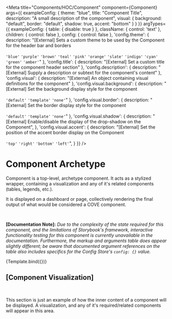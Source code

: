 

<Meta
  title="Components/HOC/Component"
  component={Component}
  args={{
    exampleConfig: {
      theme: "blue",
      title: "Component Title",
      description: "A small description of the component",
      visual: {
        background: "default",
        border: "default",
        shadow: true,
        accent: "bottom"
      }
    }
  }}
  argTypes={{
    exampleConfig: {
      table: {
        disable: true
      }
    },
    className: {
      control: 'text'
    },
    children: {
      control: false
    },
    config: {
      control: false
    },
    'config.theme': {
      description: "[External] Sets a custom theme to be used by the Component for the header bar and borders <br/><br/> `'blue'` `'purple'` `'brown'` `'teal'` `'pink'` `'orange'` `'slate'` `'indigo'` `'cyan'` `'green'` `'amber'`"
    },
    'config.title': {
      description: "[External] Set a custom title for the component header section"
    },
    'config.description': {
      description: "[External] Supply a description or subtext for the component's content"
    },
    'config.visual': {
      description: "[External] An object containing visual definitions for the component"
    },
    'config.visual.background': {
      description: "[External] Set the background display style for the component <br/><br/> `'default'` `'template'` `'none'`"
    },
    'config.visual.border': {
      description: "[External] Set the border display style for the component <br/><br/> `'default'` `'template'` `'none'`"
    },
    'config.visual.shadow': {
      description: "[External] Enable/disable the display of the drop-shadow on the Component",
    },
    'config.visual.accent': {
      description: "[External] Set the position of the accent border display on the Component <br/><br/> `'top'` `'right'` `'bottom'` `'left'`",
    }
  }}
/>

# Component Archetype
Component is a top-level, archetype component. It acts as a stylized wrapper, containing a visualization and any of it's related components (tables, legends, etc.).

It is displayed on a dashboard or page, collectively rendering the final output of what would be considered a COVE component.

<br/>

**[Documentation Note]:** *Due to the complexity of the state required for this component, and the limitations of Storybook's framework, interactive functionality testing for this component is currently unavailable in the documentation.
Furthermore, the markup and arguments table does appear slightly different; be aware that documented argument references on the table also includes specifics for the Config Store's `config: {}` value.*

<Canvas sourceState="shown" withSource="open">
  <Story name="Example">
    {Template.bind({})}
  </Story>
</Canvas>

<ArgsTable story="Example"/>

  <h2>[Component Visualization]</h2>
  <br/>
  <p>This section is just an example of how the inner content of a component will be displayed. A visualization,
    and any of it's required/related components will appear in this area.</p>
</Component>
